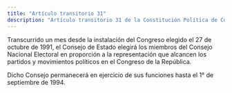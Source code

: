 ```yaml
---
title: "Artículo transitorio 31"
description: "Artículo transitorio 31 de la Constitución Política de Colombia"
---
```


Transcurrido un mes desde la instalación del Congreso elegido el 27 de octubre de 1991, el Consejo de Estado elegirá los miembros del Consejo Nacional Electoral en proporción a la representación que alcancen los partidos y movimientos políticos en el Congreso de la República. 

Dicho Consejo permanecerá en ejercicio de sus funciones hasta el 1° de septiembre de 1994.
